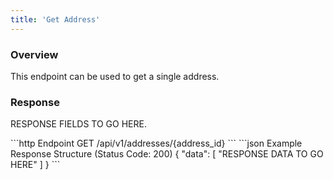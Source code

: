 ```yaml
---
title: 'Get Address'
---
```


### Overview

This endpoint can be used to get a single address.

### Response

RESPONSE FIELDS TO GO HERE.

<RequestExample>
    ```http Endpoint
    GET /api/v1/addresses/{address_id}
    ```
</RequestExample>

<ResponseExample>
    ```json Example Response Structure (Status Code: 200)
    {
        "data": [
        "RESPONSE DATA TO GO HERE"
        ]
    }
    ```
</ResponseExample>